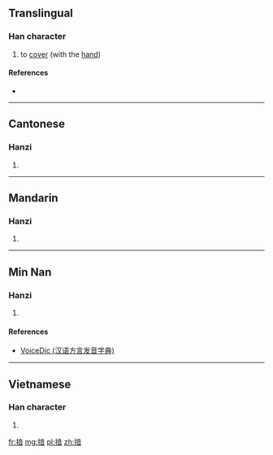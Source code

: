 ==Translingual==

===Han character===
{{Han char|rn=64|rad=手|as=09|sn=12|four=|canj=QYTA|ids=⿰扌音}}

# to [[cover]] (with the [[hand]])

====References====
* {{Han ref|kx=0443.020|dkj=12361|dj=0794.040|hdz=31923.070|uh=63DE|ud=25566}}

----

==Cantonese==

===Hanzi===
{{yue-hanzi|jyut=[[ngam2]]|y=ngam2}}

# {{defn|lang=yue|sort=手09}}

----

==Mandarin==

===Hanzi===
{{cmn-hanzi|pin=[[ǎn]] ([[an3]])|wg=an<sup>3</sup>}}

# {{defn|lang=cmn|sort=手09}}

----

==Min Nan==

===Hanzi===
{{nan-hanzi|poj=[[ám]]}}

# {{defn|lang=nan|sort=手09}}

====References====
* [http://cn.voicedic.com VoiceDic (汉语方言发音字典)]

----

==Vietnamese==

===Han character===
{{vi-hantu|rs=手09|ẵm}}

# {{defn|lang=vi|sort=手09}}

[[fr:揞]]
[[mg:揞]]
[[pl:揞]]
[[zh:揞]]